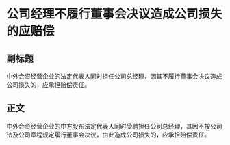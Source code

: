 # 公司经理不履行董事会决议造成公司损失的应赔偿
## 副标题
中外合资经营企业的法定代表人同时担任公司总经理，因其不履行董事会决议造成公司损失的，应承担赔偿责任。
## 正文
中外合资经营企业的中方股东法定代表人同时受聘担任公司总经理，其因不按公司法及公司章程规定履行董事会决议，由此造成公司损失的，应承担赔偿责任。